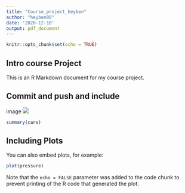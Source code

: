 ```yaml
---
title: "Course_project_heyben"
author: "heyben88"
date: '2020-12-10'
output: pdf_document
---
```


```r
knitr::opts_chunk$set(echo = TRUE)
```

## Intro course Project

This is an R Markdown document for my course project. 


## Commit and push and include

image ![](commit and push.png)




```r
summary(cars)
```

## Including Plots

You can also embed plots, for example:

```r
plot(pressure)
```

Note that the `echo = FALSE` parameter was added to the code chunk to prevent printing of the R code that generated the plot.
